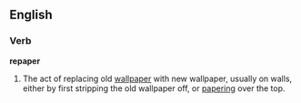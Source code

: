 ==English==
===Verb===
'''repaper'''

# The act of replacing old [[wallpaper]] with new wallpaper, usually on walls, either by first stripping the old wallpaper off, or [[papering]] over the top.